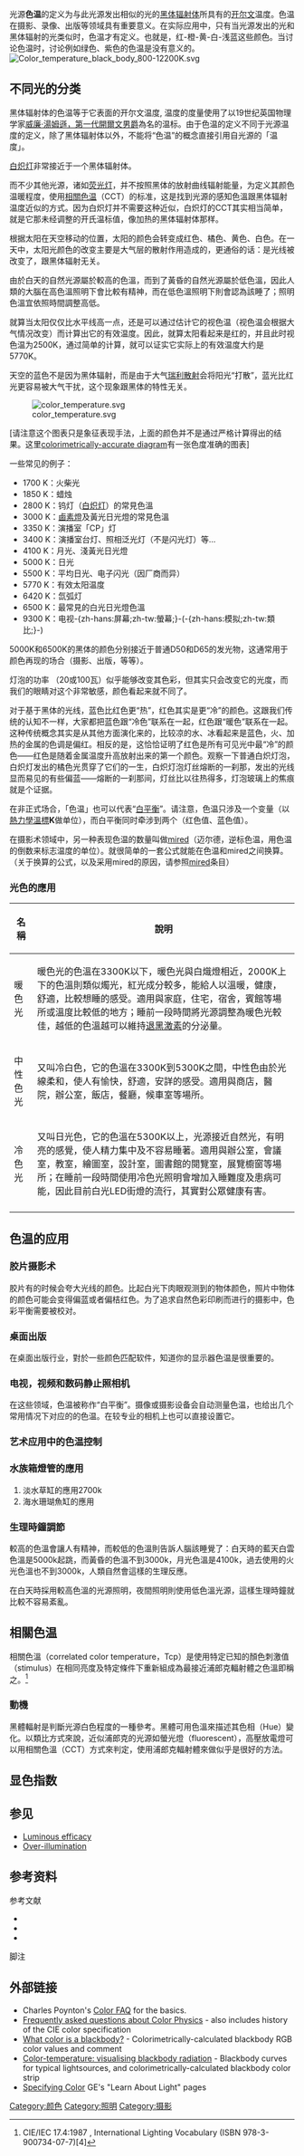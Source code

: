 {{Multiple issues|
{{refimprove|time=2018-11-18T18:33:19+00:00}}

{{Rough translation|time=2020-06-12T21:14:46+00:00}}
}}
光源'''色温'''的定义为与此光源发出相似的光的[[黑体_(热力学)|黑体辐射体]]所具有的[[开尔文|开尔文]]温度。色温在摄影、录像、出版等领域具有重要意义。在实际应用中，只有当光源发出的光和黑体辐射的光类似时，色温才有定义。也就是，红-橙-黄-白-浅蓝这些颜色。当讨论色温时，讨论例如绿色、紫色的色温是没有意义的。[[Image:Color_temperature_black_body_800-12200K.svg|thumb]]

== 不同光的分类 ==
黑体辐射体的色温等于它表面的开尔文温度, 温度的度量使用了以19世纪英国物理学家[[威廉·湯姆遜，第一代開爾文男爵|威廉·湯姆遜，第一代開爾文男爵]]為名的温标。由于色温的定义不同于光源温度的定义，除了黑体辐射体以外，不能将“色温”的概念直接引用自光源的「温度」。

[[白炽灯|白炽灯]]非常接近于一个黑体辐射体。 

而不少其他光源，诸如[[荧光灯|荧光灯]]，并不按照黑体的放射曲线辐射能量，为定义其颜色温暖程度，使用[[色温#相關色温|相關色温]]（CCT）的标准，这是找到光源的感知色溫跟黑体辐射温度近似的方式。因为白炽灯并不需要这种近似，白炽灯的CCT其实相当简单，就是它那未经调整的开氏温标值，像加热的黑体辐射体那样。

根据太阳在天空移动的位置，太阳的颜色会转变成红色、橘色、黄色、白色。在一天中，太阳光颜色的改变主要是大气层的散射作用造成的，更通俗的话：是光线被改变了，跟黑体辐射无关。

由於白天的自然光源屬於較高的色溫，而到了黃昏的自然光源屬於低色溫，因此人類的大腦在高色溫照明下會比較有精神，而在低色溫照明下則會認為該睡了；照明色溫宜依照時間調整高低。

就算当太阳仅仅比水平线高一点，还是可以通过估计它的视色温（视色温会根据大气情况改变）而计算出它的有效温度。因此，就算太阳看起来是红的，并且此时视色温为2500K，通过简单的计算，就可以证实它实际上的有效温度大约是5770K。

天空的蓝色不是因为黑体辐射，而是由于大气[[瑞利散射|瑞利散射]]会将阳光“打散”，蓝光比红光更容易被大气干扰，这个现象跟黑体的特性无关。

[[File:color_temperature.svg|center]]

[请注意这个图表只是象征表现手法，上面的颜色并不是通过严格计算得出的结果。这里[http://www.techmind.org/colour/coltemp.html colorimetrically-accurate diagram]有一张色度准确的图表]

一些常见的例子： 
* 1700 K：火柴光
* 1850 K：蜡烛
* 2800 K：钨灯（[[白炽灯|白炽灯]]）的常見色溫
* 3000 K：[[鹵素燈|鹵素燈]]及黃光日光燈的常見色溫
* 3350 K：演播室「CP」灯
* 3400 K：演播室台灯、照相泛光灯（不是闪光灯）等...
* 4100 K：月光、淺黃光日光燈
* 5000 K：日光
* 5500 K：平均日光、电子闪光（因厂商而异）
* 5770 K：有效太阳温度
* 6420 K：氙弧灯
* 6500 K：最常見的白光日光燈色溫
* 9300 K：电视-{zh-hans:屏幕;zh-tw:螢幕;}-(-{zh-hans:模拟;zh-tw:類比;}-)

5000K和6500K的黑体的颜色分别接近于普通D50和D65的发光物，这通常用于颜色再现的场合（摄影、出版，等等）。

灯泡的功率 （20或100瓦）似乎能够改变其色彩，但其实只会改变它的光度，而我们的眼睛对这个非常敏感，颜色看起来就不同了。

对于基于黑体的光线，蓝色比红色更“热”，红色其实是更“冷”的颜色。这跟我们传统的认知不一样，大家都把蓝色跟“冷色”联系在一起，红色跟“暖色”联系在一起。这种传统概念其实是从其他方面演化来的，比较凉的水、冰看起来是蓝色，火、加热的金属的色调是偏红。相反的是，这恰恰证明了红色是所有可见光中最“冷”的颜色——红色是随着金属温度升高放射出来的第一个颜色。观察一下普通白炽灯泡，白炽灯发出的橘色光贯穿了它们的一生，白炽灯泡灯丝熔断的一刹那，发出的光线显而易见的有些偏蓝——熔断的一刹那间，灯丝比以往热得多，灯泡玻璃上的焦痕就是个证据。

在非正式场合，「色温」也可以代表“[[色彩平衡|白平衡]]”。请注意，色温只涉及一个变量（以[[开氏温标|熱力學溫標]]'''K'''做单位），而白平衡同时牵涉到两个（红色值、蓝色值）。

在摄影术领域中，另一种表现色温的数量叫做[[mired|mired]]（迈尔德，逆标色温，用色温的倒数来标志温度的单位）。就很简单的一套公式就能在色温和mired之间换算。（关于换算的公式，以及采用mired的原因，请参照[[mired|mired]]条目）

=== 光色的應用 ===
{| class="wikitable" border="1"
!名稱
!說明
|-
|暖色光||暖色光的色溫在3300K以下，暖色光與白熾燈相近，2000K上下的色溫則類似燭光，紅光成分較多，能給人以溫暖，健康，舒適，比較想睡的感受。適用與家庭，住宅，宿舍，賓館等場所或溫度比較低的地方；睡前一段時間將光源調整為暖色光較佳，越低的色溫越可以維持[[退黑激素|退黑激素]]的分泌量。
|-
|中性色光||又叫冷白色，它的色溫在3300K到5300K之間，中性色由於光線柔和，使人有愉快，舒適，安詳的感受。適用與商店，醫院，辦公室，飯店，餐廳，候車室等場所。
|-
|冷色光||又叫日光色，它的色溫在5300K以上，光源接近自然光，有明亮的感覺，使人精力集中及不容易睡著。適用與辦公室，會議室，教室，繪圖室，設計室，圖書館的閱覽室，展覽櫥窗等場所；在睡前一段時間使用冷色光照明會增加入睡難度及患病可能，因此目前白光LED街燈的流行，其實對公眾健康有害{{來源請求}}。
|-
|}

== 色温的应用 ==
=== 胶片摄影术 ===
胶片有的时候会夸大光线的颜色。比起白光下肉眼观测到的物体颜色，照片中物体的颜色可能会变得偏蓝或者偏桔红色。为了追求自然色彩印刷而进行的摄影中，色彩平衡需要被校对。

=== 桌面出版 ===
在桌面出版行业，對於一些颜色匹配软件，知道你的显示器色温是很重要的。

=== 电视，视频和数码静止照相机 ===
在这些领域，色温被称作“白平衡”。摄像或摄影设备会自动测量色温，也给出几个常用情况下对应的的色温。在较专业的相机上也可以直接设置它。

=== 艺术应用中的色温控制 ===

=== 水族箱燈管的應用 ===
# 淡水草缸的應用2700k
# 海水珊瑚魚缸的應用

=== 生理時鐘調節 ===
較高的色溫會讓人有精神，而較低的色溫則告訴人腦該睡覺了：白天時的藍天白雲色溫是5000k起跳，而黃昏的色溫不到3000k，月光色溫是4100k，過去使用的火光色溫也不到3000k，人類自然會這樣的生理反應。

在白天時採用較高色溫的光源照明，夜間照明則使用低色溫光源，這樣生理時鐘就比較不容易紊亂。

== 相關色温 ==
相關色溫（correlated color temperature，Tcp）是使用特定已知的顏色刺激值（stimulus）在相同亮度及特定條件下重新組成為最接近浦郎克輻射體之色溫即稱之。<ref>CIE/IEC 17.4:1987 {{cite web|title=存档副本|url=http://www.cie.co.at/publ/abst/17-4-89.html|accessdate=2010-02-05|archiveurl=https://web.archive.org/web/20100227034508/http://www.cie.co.at/publ/abst/17-4-89.html|archivedate=2010-02-27|deadurl=yes}}, International Lighting Vocabulary (ISBN 978-3-900734-07-7)[4]</ref>

=== 動機 ===
黑體輻射是判斷光源白色程度的一種參考。黑體可用色溫來描述其色相（Hue）變化。以類比方式來說，近似浦郎克的光源如螢光燈（fluorescent），高壓放電燈可以用相關色溫（CCT）方式來判定，使用浦郎克輻射體來做似乎是很好的方法。

== 显色指数 ==
{{main|显色指数}}

== 参见 ==
* [[Luminous_efficacy|Luminous efficacy]]
* [[Over-illumination|Over-illumination]]

== 参考资料 ==
;参考文献
*{{cite book | last = Berns | first = Roy S. | year = 2000 | title = Billmeyer and Saltzman's Principles of Color Technology | edition = 3rd edition | publisher = Wiley | location = New York | id = ISBN 978-0-471-19459-0}}
*{{cite book | author = Stroebel, Leslie; John Compton; Ira Current; Richard Zakia | title = Basic Photographic Materials and Processes | edition = 2nd edition | publisher = Focal Press | location = Boston | year = 2000 | id = ISBN 978-0-240-80405-7}}
*{{cite book | author = Wyszecki, Günther; W. S. Stiles | year = 1982 | title = Color Science Concept and Methods, Quantitative Data and Formulae | publisher= Wiley | location =  New York | id = ISBN 978-0-471-02106-3}}

;脚注
{{reflist}}

== 外部链接 ==
* Charles Poynton's [http://www.poynton.com/ColorFAQ.html Color FAQ] {{Wayback|url=http://www.poynton.com/ColorFAQ.html |date=20110409213505 }} for the basics.
* [https://web.archive.org/web/20070405092301/http://www.colourware.co.uk/cpfaq.htm Frequently asked questions about Color Physics] - also includes history of the CIE color specification
* [http://www.vendian.org/mncharity/dir3/blackbody/ What color is a blackbody?] - Colorimetrically-calculated blackbody RGB color values and comment
* [http://www.techmind.org/colour/coltemp.html Color-temperature: visualising blackbody radiation] - Blackbody curves for typical lightsources, and colorimetrically-calculated blackbody color strip
* [https://web.archive.org/web/20070410221024/http://www.gelighting.com/na/business_lighting/education_resources/learn_about_light/color_specifying.htm Specifying Color] GE's "Learn About Light" pages

{{Photography}}
{{顏色主題}}

[[Category:颜色|Category:颜色]]
[[Category:照明|Category:照明]]
[[Category:摄影|Category:摄影]]